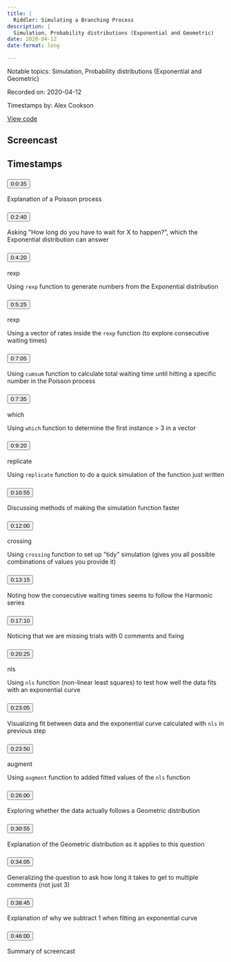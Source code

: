 ```yaml
---
title: |
  Riddler: Simulating a Branching Process
description: |
  Simulation, Probability distributions (Exponential and Geometric)
date: 2020-04-12
date-format: long

---
```


Notable topics: Simulation, Probability distributions (Exponential and Geometric)

Recorded on: 2020-04-12

Timestamps by: Alex Cookson

[View code](https://github.com/dgrtwo/data-screencasts/blob/master/gdpr.Rmd)

## Screencast

<div id="yt-player" data-video-id="QtThluGted0"></div>

## Timestamps

```{=html}
<div id="topics">
  <div class="topic">
    <h3 id="ts-35">
      <button class="btn btn-link btn-timestamp" onClick="playerSkipToTimestamp(35, this)">0:0:35</button>
    </h3>
    <div class="topic_badges"><div></div><div></div></div>
    <div class="topic_description">
      <p>Explanation of a Poisson process</p>

    </div>
  </div>
  <div class="topic">
    <h3 id="ts-160">
      <button class="btn btn-link btn-timestamp" onClick="playerSkipToTimestamp(160, this)">0:2:40</button>
    </h3>
    <div class="topic_badges"><div></div><div></div></div>
    <div class="topic_description">
      <p>Asking &quot;How long do you have to wait for X to happen?&quot;, which the Exponential distribution can answer</p>

    </div>
  </div>
  <div class="topic">
    <h3 id="ts-260">
      <button class="btn btn-link btn-timestamp" onClick="playerSkipToTimestamp(260, this)">0:4:20</button>
    </h3>
    <div class="topic_badges"><div><span class="badge-functions badge bg-info">rexp</span></div><div></div></div>
    <div class="topic_description">
      <p>Using <code>rexp</code> function to generate numbers from the Exponential distribution</p>

    </div>
  </div>
  <div class="topic">
    <h3 id="ts-325">
      <button class="btn btn-link btn-timestamp" onClick="playerSkipToTimestamp(325, this)">0:5:25</button>
    </h3>
    <div class="topic_badges"><div><span class="badge-functions badge bg-info">rexp</span></div><div></div></div>
    <div class="topic_description">
      <p>Using a vector of rates inside the <code>rexp</code> function (to explore consecutive waiting times)</p>

    </div>
  </div>
  <div class="topic">
    <h3 id="ts-425">
      <button class="btn btn-link btn-timestamp" onClick="playerSkipToTimestamp(425, this)">0:7:05</button>
    </h3>
    <div class="topic_badges"><div></div><div></div></div>
    <div class="topic_description">
      <p>Using <code>cumsum</code> function to calculate total waiting time until hitting a specific number in the Poisson process</p>

    </div>
  </div>
  <div class="topic">
    <h3 id="ts-455">
      <button class="btn btn-link btn-timestamp" onClick="playerSkipToTimestamp(455, this)">0:7:35</button>
    </h3>
    <div class="topic_badges"><div><span class="badge-functions badge bg-info">which</span></div><div></div></div>
    <div class="topic_description">
      <p>Using <code>which</code> function to determine the first instance &gt; 3 in a vector</p>

    </div>
  </div>
  <div class="topic">
    <h3 id="ts-560">
      <button class="btn btn-link btn-timestamp" onClick="playerSkipToTimestamp(560, this)">0:9:20</button>
    </h3>
    <div class="topic_badges"><div><span class="badge-functions badge bg-info">replicate</span></div><div></div></div>
    <div class="topic_description">
      <p>Using <code>replicate</code> function to do a quick simulation of the function just written</p>

    </div>
  </div>
  <div class="topic">
    <h3 id="ts-655">
      <button class="btn btn-link btn-timestamp" onClick="playerSkipToTimestamp(655, this)">0:10:55</button>
    </h3>
    <div class="topic_badges"><div></div><div></div></div>
    <div class="topic_description">
      <p>Discussing methods of making the simulation function faster</p>

    </div>
  </div>
  <div class="topic">
    <h3 id="ts-720">
      <button class="btn btn-link btn-timestamp" onClick="playerSkipToTimestamp(720, this)">0:12:00</button>
    </h3>
    <div class="topic_badges"><div><span class="badge-functions badge bg-info">crossing</span></div><div></div></div>
    <div class="topic_description">
      <p>Using <code>crossing</code> function to set up &quot;tidy&quot; simulation (gives you all possible combinations of values you provide it)</p>

    </div>
  </div>
  <div class="topic">
    <h3 id="ts-795">
      <button class="btn btn-link btn-timestamp" onClick="playerSkipToTimestamp(795, this)">0:13:15</button>
    </h3>
    <div class="topic_badges"><div></div><div></div></div>
    <div class="topic_description">
      <p>Noting how the consecutive waiting times seems to follow the Harmonic series</p>

    </div>
  </div>
  <div class="topic">
    <h3 id="ts-1030">
      <button class="btn btn-link btn-timestamp" onClick="playerSkipToTimestamp(1030, this)">0:17:10</button>
    </h3>
    <div class="topic_badges"><div></div><div></div></div>
    <div class="topic_description">
      <p>Noticing that we are missing trials with 0 comments and fixing</p>

    </div>
  </div>
  <div class="topic">
    <h3 id="ts-1225">
      <button class="btn btn-link btn-timestamp" onClick="playerSkipToTimestamp(1225, this)">0:20:25</button>
    </h3>
    <div class="topic_badges"><div><span class="badge-functions badge bg-info">nls</span></div><div></div></div>
    <div class="topic_description">
      <p>Using <code>nls</code> function (non-linear least squares) to test how well the data fits with an exponential curve</p>

    </div>
  </div>
  <div class="topic">
    <h3 id="ts-1385">
      <button class="btn btn-link btn-timestamp" onClick="playerSkipToTimestamp(1385, this)">0:23:05</button>
    </h3>
    <div class="topic_badges"><div></div><div></div></div>
    <div class="topic_description">
      <p>Visualizing fit between data and the exponential curve calculated with <code>nls</code> in previous step</p>

    </div>
  </div>
  <div class="topic">
    <h3 id="ts-1430">
      <button class="btn btn-link btn-timestamp" onClick="playerSkipToTimestamp(1430, this)">0:23:50</button>
    </h3>
    <div class="topic_badges"><div><span class="badge-functions badge bg-info">augment</span></div><div></div></div>
    <div class="topic_description">
      <p>Using <code>augment</code> function to added fitted values of the <code>nls</code> function</p>

    </div>
  </div>
  <div class="topic">
    <h3 id="ts-1560">
      <button class="btn btn-link btn-timestamp" onClick="playerSkipToTimestamp(1560, this)">0:26:00</button>
    </h3>
    <div class="topic_badges"><div></div><div></div></div>
    <div class="topic_description">
      <p>Exploring whether the data actually follows a Geometric distribution</p>

    </div>
  </div>
  <div class="topic">
    <h3 id="ts-1855">
      <button class="btn btn-link btn-timestamp" onClick="playerSkipToTimestamp(1855, this)">0:30:55</button>
    </h3>
    <div class="topic_badges"><div></div><div></div></div>
    <div class="topic_description">
      <p>Explanation of the Geometric distribution as it applies to this question</p>

    </div>
  </div>
  <div class="topic">
    <h3 id="ts-2045">
      <button class="btn btn-link btn-timestamp" onClick="playerSkipToTimestamp(2045, this)">0:34:05</button>
    </h3>
    <div class="topic_badges"><div></div><div></div></div>
    <div class="topic_description">
      <p>Generalizing the question to ask how long it takes to get to multiple comments (not just 3)</p>

    </div>
  </div>
  <div class="topic">
    <h3 id="ts-2325">
      <button class="btn btn-link btn-timestamp" onClick="playerSkipToTimestamp(2325, this)">0:38:45</button>
    </h3>
    <div class="topic_badges"><div></div><div></div></div>
    <div class="topic_description">
      <p>Explanation of why we subtract 1 when fitting an exponential curve</p>

    </div>
  </div>
  <div class="topic">
    <h3 id="ts-2760">
      <button class="btn btn-link btn-timestamp" onClick="playerSkipToTimestamp(2760, this)">0:46:00</button>
    </h3>
    <div class="topic_badges"><div></div><div></div></div>
    <div class="topic_description">
      <p>Summary of screencast</p>

    </div>
  </div>
</div>
```
     
<script>
// 2. This code loads the IFrame Player API code asynchronously.
var tag = document.createElement("script");

tag.src = "https://www.youtube.com/iframe_api";
var firstScriptTag = document.getElementsByTagName("script")[0];
firstScriptTag.parentNode.insertBefore(tag, firstScriptTag);

// 3. This function creates an <iframe> (and YouTube player)
//    after the API code downloads.
var videoId = document.getElementById("yt-player").dataset.videoId;
var player;
function onYouTubeIframeAPIReady() {
  player = new YT.Player("yt-player", {
    height: "486",
    width: "864",
    videoId: videoId,
    playerVars: {
      "playsinline": 1
    },
    events: {
      onStateChange: function(event) {
        if (event.data == YT.PlayerState.PLAYING) {
          followTimestamps()
        }
      }
    }
  });
}

function playerSkipToTimestamp(seconds, tsElement) {
  player.seekTo(seconds, true)
  tsElement.scrollIntoView()
  document.getElementById("screencast").scrollIntoView()
}

const timestamps = Array.from(document.querySelectorAll('.topic h3[id^="ts-"]'))
  .map(el => el.id.replace('ts-', ''))

function followTimestamps() {
  if (player.getPlayerState() !== 1) {
    return
  }
  const currentTime = `${Math.floor(player.getCurrentTime())}`
  if (timestamps.includes(currentTime)) {
    const el = document.getElementById(`ts-${currentTime}`)
    if (el) {
      el.scrollIntoView()
      document.getElementById("screencast").scrollIntoView()
    }
  }
  setTimeout(followTimestamps, 1000)
}
</script>
